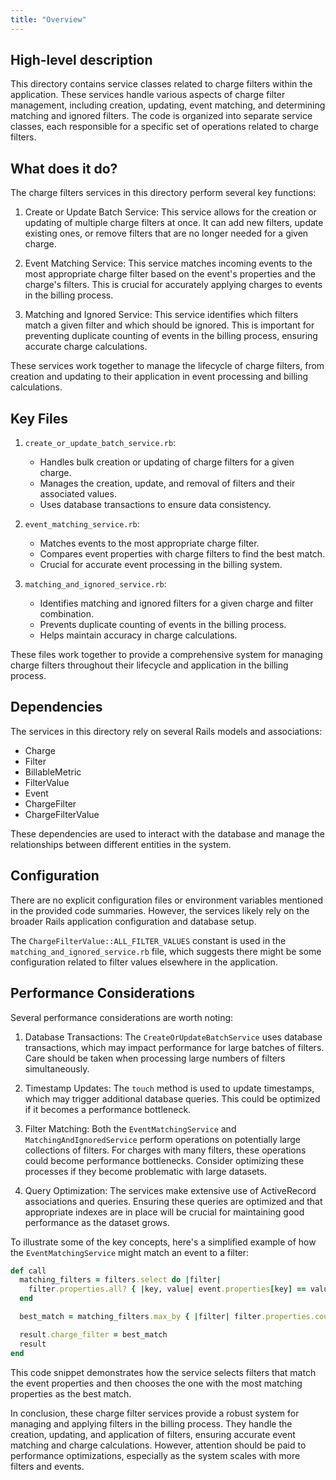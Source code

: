 ```yaml
---
title: "Overview"
---
```


## High-level description
This directory contains service classes related to charge filters within the application. These services handle various aspects of charge filter management, including creation, updating, event matching, and determining matching and ignored filters. The code is organized into separate service classes, each responsible for a specific set of operations related to charge filters.

## What does it do?
The charge filters services in this directory perform several key functions:

1. Create or Update Batch Service: This service allows for the creation or updating of multiple charge filters at once. It can add new filters, update existing ones, or remove filters that are no longer needed for a given charge.

2. Event Matching Service: This service matches incoming events to the most appropriate charge filter based on the event's properties and the charge's filters. This is crucial for accurately applying charges to events in the billing process.

3. Matching and Ignored Service: This service identifies which filters match a given filter and which should be ignored. This is important for preventing duplicate counting of events in the billing process, ensuring accurate charge calculations.

These services work together to manage the lifecycle of charge filters, from creation and updating to their application in event processing and billing calculations.

## Key Files

1. `create_or_update_batch_service.rb`:
   - Handles bulk creation or updating of charge filters for a given charge.
   - Manages the creation, update, and removal of filters and their associated values.
   - Uses database transactions to ensure data consistency.

2. `event_matching_service.rb`:
   - Matches events to the most appropriate charge filter.
   - Compares event properties with charge filters to find the best match.
   - Crucial for accurate event processing in the billing system.

3. `matching_and_ignored_service.rb`:
   - Identifies matching and ignored filters for a given charge and filter combination.
   - Prevents duplicate counting of events in the billing process.
   - Helps maintain accuracy in charge calculations.

These files work together to provide a comprehensive system for managing charge filters throughout their lifecycle and application in the billing process.

## Dependencies
The services in this directory rely on several Rails models and associations:

- Charge
- Filter
- BillableMetric
- FilterValue
- Event
- ChargeFilter
- ChargeFilterValue

These dependencies are used to interact with the database and manage the relationships between different entities in the system.

## Configuration
There are no explicit configuration files or environment variables mentioned in the provided code summaries. However, the services likely rely on the broader Rails application configuration and database setup.

The `ChargeFilterValue::ALL_FILTER_VALUES` constant is used in the `matching_and_ignored_service.rb` file, which suggests there might be some configuration related to filter values elsewhere in the application.

## Performance Considerations
Several performance considerations are worth noting:

1. Database Transactions: The `CreateOrUpdateBatchService` uses database transactions, which may impact performance for large batches of filters. Care should be taken when processing large numbers of filters simultaneously.

2. Timestamp Updates: The `touch` method is used to update timestamps, which may trigger additional database queries. This could be optimized if it becomes a performance bottleneck.

3. Filter Matching: Both the `EventMatchingService` and `MatchingAndIgnoredService` perform operations on potentially large collections of filters. For charges with many filters, these operations could become performance bottlenecks. Consider optimizing these processes if they become problematic with large datasets.

4. Query Optimization: The services make extensive use of ActiveRecord associations and queries. Ensuring these queries are optimized and that appropriate indexes are in place will be crucial for maintaining good performance as the dataset grows.

To illustrate some of the key concepts, here's a simplified example of how the `EventMatchingService` might match an event to a filter:

```ruby
def call
  matching_filters = filters.select do |filter|
    filter.properties.all? { |key, value| event.properties[key] == value }
  end

  best_match = matching_filters.max_by { |filter| filter.properties.count }

  result.charge_filter = best_match
  result
end
```

This code snippet demonstrates how the service selects filters that match the event properties and then chooses the one with the most matching properties as the best match.

In conclusion, these charge filter services provide a robust system for managing and applying filters in the billing process. They handle the creation, updating, and application of filters, ensuring accurate event matching and charge calculations. However, attention should be paid to performance optimizations, especially as the system scales with more filters and events.